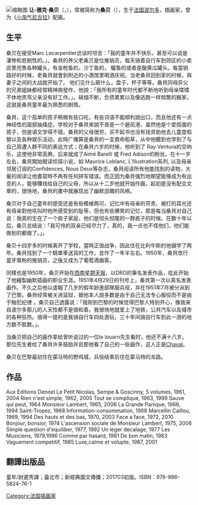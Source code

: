 [[File:Salon_du_livre_de_Paris_2011_-_Jean-Jacques_Sempé_-_005.jpg|缩略图]]
'''让-雅克·桑贝'''（{{lang-fr|Jean-Jacques Sempé}}，{{bd|1932年|8月17日|||}}），常被简称为'''桑贝'''（{{lang|fr|Sempé}}），生于[[法国|法国]][[波尔多|波尔多]]，插画家，曾为《[[小淘气尼古拉|小淘气尼古拉]]》配画。

==生平==
桑贝在接受Marc Lecarpentier访谈时坦言：「我的童年并不快乐，甚至可以说是凄惨和悲剧性的。」。桑貝的养父老桑贝是位推销员，每天骑着自行车到郊区的小卖店里兜售各种罐头，有金枪鱼的，沙丁鱼的， 鳀鱼的或者是酸黄瓜罐头。每當销路好的时候，老桑貝就會到附近的小酒馆里喝酒庆祝。当老桑貝回到家的时候，與妻子之间的大战就开始了。 他们见什么砸什么，盘子，杯子等等。桑貝同母异父的兄弟姐妹都经常精神病發作，他說：「我所有的童年时代都不断地听到母亲喋喋不休地责骂父亲没有好工作。」。硝烟不断，负债累累以及像逃跑一样频繁的搬家，这就是桑貝童年最为熟悉的剧情。

桑貝，这个孤单的孩子稍微有些口吃，有些词语不能顺利說出口，而且他还有一点神经性的面部抽搐症。学校对于桑貝來說不吝是一个避风港，虽然他是个爱捣蛋的孩子，但是语文学得不错。桑貝的父母很穷，买不起书也没有钱资助他去儿童度假營以及各种娱乐活动，此時广播算是桑貝的一支救命稻草，从中他聽到也学到了与自己周遭人群不同的表达方式；在桑貝六岁的时候，他听到了 Ray Ventura的交响乐，这使他非常高興，后来就成了Aimé Barelli 或 Fred Adison的粉丝。在十一岁左右，桑貝開始閱读侦探小说，如 Maurice Leblanc, L'Illustration系列, 以及母亲邻居订阅的Confidences, Nous Deux等杂志，桑貝阅读所有他能找到的读物，大量的阅读让他書寫時不再有任何拼写错误。而正因为桑貝强烈地期望能够成为有出息的人，能够賺钱给自己的父母，所以从十二岁他就开始作画，起初是没有配合文章的，很快地，桑貝的畫中就展现出了幽默逗趣的风格。

桑贝对于自己童年的感受还是有些模棱两可，记忆中有母亲的苛责、被打的耳光还有母亲對他吼叫时他所感受到的耻辱，但也有些爆笑的记忆，那是每当桑貝对自己说：我真的生在了一个疯子家庭，他们是彻头彻尾的一群疯子的时候。在数十年以后，桑贝总结说：「我可怜的双亲已经尽力了，真的，我一点也不怪他们，他们能做到的都做了。」。

桑贝十四岁多的时候离开了学校，當時正值战争，因此住在比利牛斯的他辍学了两年。桑貝找到了一个騎單車送貨的工作，並作了一年半左右。1950年，桑貝改行當牙膏粉的推销员，之後又成为了葡萄酒掮客。

同樣也是1950年，桑贝开始在[[西南星期天报|西南星期天报]]，以DRO的筆名发表作品，從此开始了他繪製幽默插画的职业生涯。1951年4月29日的刊号上，桑貝第一次以真名发表画作。不久之后他以虛報了几岁的假年龄進部隊服兵役，并在1951年7月被分派到了巴黎。桑貝经常被关进监狱，据他本人說多数是由于自己无法专心服役而不是由于触犯纪律 。桑贝自己透露说：「我刚到巴黎的时候觉得巴黎人特别开心，像我来自波尔多那儿的人天性都不是很和善。我很快地就爱上了地铁，公共汽车以及城市的各种狂热。值得一提的是我骑自行车四处游玩，三十年间骑自行车到此一游的地方数不胜数。」。

当桑贝把自己的画作拿给曾听说过的一位le louarn先生看时，他还不满十八岁。那位先生者给了桑貝许多鼓励并且那他看了自己的一些画作，这人正是[[Chaval|Chaval]]。

桑贝在巴黎最初住在蒙马特的野鸡城，兵役结束后住在蒙马特的龙路。

{{Authority control}}
[[Category:法国插画家|Category:法国插画家]]

==作品==
Aux Editions Denoel
Le Petit Nicolas, Sempe & Goscinny, 5 volumes, 1961, 2004
Rien n'est simple, 1962, 2005
Tout se complique, 1963, 1999
Sauve qui peut, 1964
Monsieur Lambert, 1965, 2006
La Grande Panique, 1966, 1994
Saint-Tropez, 1968
Information-consommation, 1968
Marcellin Caillou, 1969, 1994
Des hauts et des bas, 1970, 2003
Face a face, 1972, 2010
Bonjour, bonsior, 1974
L'ascension sociale de Monsieur Lambert, 1975, 2006
Simple question d'equiliber, 1977, 1992
Un leger decalage, 1977
Les Musiciens, 1979,1996
Comme par hasard, 1981
De bon matin, 1983
Vaguement competitif, 1985
Luxe,calme et volupte, 1987, 2001

==翻譯出版品==
童年/尉遲秀譯；臺北市；新經典圖文傳播；201703初版。ISBN：978-986-5824-76-1